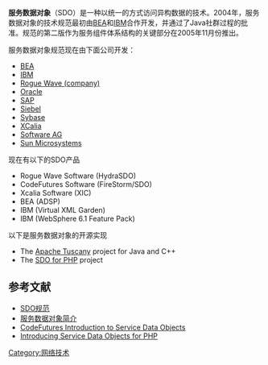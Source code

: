 '''服务数据对象'''（SDO）是一种以统一的方式访问异构数据的技术。2004年，服务数据对象的技术规范最初由[[BEA|BEA]]和[[IBM|IBM]]合作开发，并通过了Java社群过程的批准。规范的第二版作为服务组件体系结构的关键部分在2005年11月份推出。

服务数据对象规范现在由下面公司开发：
* [[BEA|BEA]]
* [[IBM|IBM]]
* [[Rogue_Wave_(company)|Rogue Wave (company)]]
* [[Oracle_Corporation|Oracle]]
* [[SAP公司|SAP]]
* [[Siebel|Siebel]]
* [[Sybase|Sybase]]
* [[XCalia|XCalia]]
* [[Software_AG|Software AG]]
* [[Sun_Microsystems|Sun Microsystems]]

现在有以下的SDO产品
* Rogue Wave Software (HydraSDO)
* CodeFutures Software (FireStorm/SDO)
* Xcalia Software (XIC)
* BEA (ADSP)
* IBM (Virtual XML Garden)
* IBM (WebSphere 6.1 Feature Pack)


以下是服务数据对象的开源实现
* The [http://incubator.apache.org/tuscany/ Apache Tuscany] {{Wayback|url=http://incubator.apache.org/tuscany/ |date=20080614071659 }} project for Java and C++
* The [http://pecl.php.net/sdo/ SDO for PHP]{{dead link|date=2018年3月 |bot=InternetArchiveBot |fix-attempted=yes }} project

==参考文献==
* [http://www.ibm.com/developerworks/library/specification/ws-sdo/ SDO规范] {{Wayback|url=http://www.ibm.com/developerworks/library/specification/ws-sdo/ |date=20120226104847 }}
* [http://www-128.ibm.com/developerworks/cn/java/j-sdo/ 服务数据对象简介] {{Wayback|url=http://www-128.ibm.com/developerworks/cn/java/j-sdo/ |date=20070311003716 }}
* [https://web.archive.org/web/20060820173412/http://www.codefutures.com/service-data-object/ CodeFutures Introduction to Service Data Objects]
* [https://web.archive.org/web/20060721223126/http://www.zend.com/pecl/tutorials/sdo.php Introducing Service Data Objects for PHP]

[[Category:网络技术|Category:网络技术]]